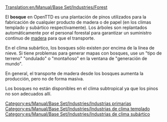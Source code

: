 [[Translation:en/Manual/Base Set/Industries/Forest]]

{{es/Manual/Base Set/Industries/Industrias| nombre=Bosque
| imagen=en/Manual/Base Set/Industries/Forest(industry).png
| climas=[[es/Manual/Clima|Templado]], [[es/Manual/Clima|Subártico]]
| acepta=Nada
| produce=[[es/Manual/Base Set/Cargos/Madera|Madera]]
| notas=En el clima subártico:<br/>[[File:en/Manual/Base Set/Industries/Snowforest.png|224px|center]]
}}
El '''bosque''' en OpenTTD es una plantación de pinos utilizados para la fabricación de cualquier producto de madera o de papel (en los climas templado y subártico respectivamente). Los árboles son replantados automáticamente por el personal forestal para garantizar un suministro continuo de [[es/Manual/Base Set/Cargos/Madera|madera]] para que el transporte.

En el clima subártico, los bosques sólo existen por encima de la línea de nieve. Si tiene problemas para generar mapas con bosques, use un "tipo de terreno" "ondulado" o "montañoso" en la ventana de "generación de mundo".

En general, el transporte de madera desde los bosques aumenta la producción, pero no de forma masiva.

Los bosques no están disponibles en el clima subtropical ya que los pinos no son adecuados allí.


[[Category:es/Manual/Base Set/Industries/Industrias primarias]]
[[Category:es/Manual/Base Set/Industries/Industrias de clima templado]]
[[Category:es/Manual/Base Set/Industries/Industrias de clima subártico]]
